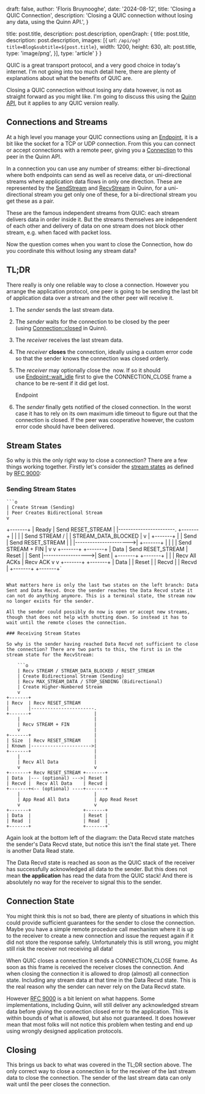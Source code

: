 
  draft: false,
  author: 'Floris Bruynooghe',
  date: '2024-08-12',
  title: 'Closing a QUIC Connection',
  description:
    'Closing a QUIC connection without losing any data, using the Quinn API.',
}

  title: post.title,
  description: post.description,
  openGraph: {
      title: post.title,
      description: post.description,
      images: [{
        url: `/api/og?title=Blog&subtitle=${post.title}`,
        width: 1200,
        height: 630,
        alt: post.title,
        type: 'image/png',
      }],
      type: 'article'
    }
}


QUIC is a great transport protocol, and a very good choice in today's internet. I'm not going into too much detail here, there are plenty of explanations about what the benefits of QUIC are.

Closing a QUIC connection without losing any data however, is not as straight forward as you might like. I'm going to discuss this using the [Quinn API](https://docs.rs/quinn/latest/quinn/), but it applies to any QUIC version really.

## Connections and Streams

At a high level you manage your QUIC connections using an [Endpoint](https://docs.rs/quinn/latest/quinn/struct.Endpoint.html), it is a bit like the socket for a TCP or UDP connection. From this you can connect or accept connections with a remote peer, giving you a [Connection](https://docs.rs/quinn/latest/quinn/struct.Connection.html) to this peer in the Quinn API.

In a connection you can use any number of streams: either bi-directional where both endpoints can send as well as receive data, or uni-directional streams where application data flows in only one direction. These are represented by the [SendStream](https://docs.rs/quinn/latest/quinn/struct.SendStream.html) and [RecvStream](https://docs.rs/quinn/latest/quinn/struct.RecvStream.html) in Quinn, for a uni-directional stream you get only one of these, for a bi-directional stream you get these as a pair.

These are the famous independent streams from QUIC: each stream delivers data in order inside it. But the streams themselves are independent of each other and delivery of data on one stream does not block other stream, e.g. when faced with packet loss.

Now the question comes when you want to close the Connection, how do you coordinate this without losing any stream data?

## TL;DR

There really is only one reliable way to close a connection. However you arrange the application protocol, one peer is going to be sending the last bit of application data over a stream and the other peer will receive it.

1. The *sender* sends the last stream data.
2. The *sender* waits for the connection to be closed by the peer (using [Connection::closed](https://docs.rs/quinn/latest/quinn/struct.Connection.html#method.closed) in Quinn).
3. The *receiver* receives the last stream data.
4. The *receiver* **closes** the connection, ideally using a custom error code so that the sender knows the connection was closed orderly.
5. The *receiver* may optionally close the  now. If so it should use [Endpoint::wait_idle](https://docs.rs/quinn/latest/quinn/struct.Endpoint.html#method.wait_idle) first to give the CONNECTION_CLOSE frame a chance to be re-sent if it did get lost.
    
    Endpoint
    
6. The *sender* finally gets notified of the closed connection. In the worst case it has to rely on its own maximum idle timeout to figure out that the connection is closed. If the peer was cooperative however, the custom error code should have been delivered.

## Stream States

So why is this the only right way to close a connection? There are a few things working together. Firstly let's consider the [stream states](https://www.rfc-editor.org/rfc/rfc9000.html#name-sending-stream-states) as defined by [RFC 9000](https://www.rfc-editor.org/rfc/rfc9000.html):

### Sending Stream States

    ```o
    | Create Stream (Sending)
    | Peer Creates Bidirectional Stream
    v
+-------+
| Ready | Send RESET_STREAM
|       |-----------------------.
+-------+                       |
    |                           |
    | Send STREAM /             |
    |      STREAM_DATA_BLOCKED  |
    v                           |
+-------+                       |
| Send  | Send RESET_STREAM     |
|       |---------------------->|
+-------+                       |
    |                           |
    | Send STREAM + FIN         |
    v                           v
+-------+                   +-------+
| Data  | Send RESET_STREAM | Reset |
| Sent  |------------------>| Sent  |
+-------+                   +-------+
    |                           |
    | Recv All ACKs             | Recv ACK
    v                           v
+-------+                   +-------+
| Data  |                   | Reset |
| Recvd |                   | Recvd |
+-------+                   +-------+`
```

What matters here is only the last two states on the left branch: Data Sent and Data Recvd. Once the sender reaches the Data Recvd state it can not do anything anymore. This is a terminal state, the stream now no longer exists for the sender.

All the sender could possibly do now is open or accept new streams, though that does not help with shutting down. So instead it has to wait until the remote closes the connection.

### Receiving Stream States

So why is the sender having reached Data Recvd not sufficient to close the connection? There are two parts to this, the first is in the stream state for the RecvStream:

    ```o
    | Recv STREAM / STREAM_DATA_BLOCKED / RESET_STREAM
    | Create Bidirectional Stream (Sending)
    | Recv MAX_STREAM_DATA / STOP_SENDING (Bidirectional)
    | Create Higher-Numbered Stream
    v
+-------+
| Recv  | Recv RESET_STREAM
|       |-----------------------.
+-------+                       |
    |                           |
    | Recv STREAM + FIN         |
    v                           |
+-------+                       |
| Size  | Recv RESET_STREAM     |
| Known |---------------------->|
+-------+                       |
    |                           |
    | Recv All Data             |
    v                           v
+-------+ Recv RESET_STREAM +-------+
| Data  |--- (optional) --->| Reset |
| Recvd |  Recv All Data    | Recvd |
+-------+<-- (optional) ----+-------+
    |                           |
    | App Read All Data         | App Read Reset
    v                           v
+-------+                   +-------+
| Data  |                   | Reset |
| Read  |                   | Read  |
+-------+                   +-------+`
```

Again look at the bottom left of the diagram: the Data Recvd state matches the sender's Data Recvd state, but notice this isn't the final state yet. There is another Data Read state.

The Data Recvd state is reached as soon as the QUIC stack of the receiver has successfully acknowledged all data to the sender. But this does not mean **the application** has read the data from the QUIC stack! And there is absolutely no way for the receiver to signal this to the sender.

## Connection State

You might think this is not so bad, there are plenty of situations in which this could provide sufficient guarantees for the sender to close the connection. Maybe you have a simple remote procedure call mechanism where it is up to the receiver to create a new connection and issue the request again if it did not store the response safely. Unfortunately this is still wrong, you might still risk the receiver not receiving all data!

When QUIC closes a connection it sends a CONNECTION_CLOSE frame. As soon as this frame is received the receiver closes the connection. And when closing the connection it is allowed to drop (almost) all connection state. Including any stream data at that time in the Data Recvd state. This is the real reason why the sender can never rely on the Data Recvd state.

However [RFC 9000](https://www.rfc-editor.org/rfc/rfc9000.html) is a bit lenient on what happens. Some implementations, including Quinn, will still deliver any acknowledged stream data before giving the connection closed error to the application. This is within bounds of what is allowed, but also not guaranteed. It does however mean that most folks will not notice this problem when testing and end up using wrongly designed application protocols.

## Closing

This brings us back to what was covered in the TL;DR section above. The only correct way to close a connection is for the receiver of the last stream data to close the connection. The sender of the last stream data can only wait until the peer closes the connection.
